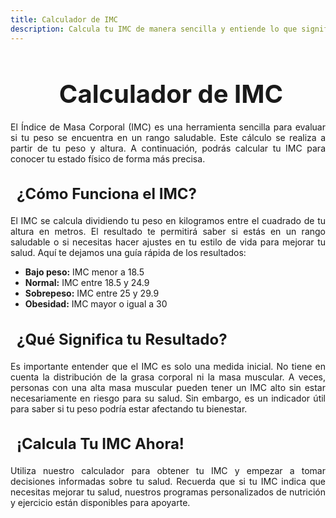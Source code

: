 ```yaml
---
title: Calculador de IMC
description: Calcula tu IMC de manera sencilla y entiende lo que significa para tu salud.
---
```



<Head />

<main>
  <h1 style="font-size: 2.5rem; font-weight: bold; margin-bottom: 20px; text-align: center;">
    <i class="fas fa-weight" style="color: #3498db; margin-right: 10px;"></i>
    Calculador de IMC
  </h1>

  <p style="text-align: justify;">
    El Índice de Masa Corporal (IMC) es una herramienta sencilla para evaluar si tu peso se encuentra en un rango saludable. Este cálculo se realiza a partir de tu peso y altura. A continuación, podrás calcular tu IMC para conocer tu estado físico de forma más precisa.
  </p>

  <h3 style="font-size: 1.5rem; font-weight: bold; margin-bottom: 20px; text-align: left;">
    <i class="fas fa-calculator" style="color: #e74c3c; margin-right: 10px;"></i> ¿Cómo Funciona el IMC?
  </h3>
  <p style="text-align: justify;">
    El IMC se calcula dividiendo tu peso en kilogramos entre el cuadrado de tu altura en metros. El resultado te permitirá saber si estás en un rango saludable o si necesitas hacer ajustes en tu estilo de vida para mejorar tu salud. Aquí te dejamos una guía rápida de los resultados:
  </p>

  <ul style="text-align: left;">
    <li><strong>Bajo peso:</strong> IMC menor a 18.5</li>
    <li><strong>Normal:</strong> IMC entre 18.5 y 24.9</li>
    <li><strong>Sobrepeso:</strong> IMC entre 25 y 29.9</li>
    <li><strong>Obesidad:</strong> IMC mayor o igual a 30</li>
  </ul>

  <h3 style="font-size: 1.5rem; font-weight: bold; margin-bottom: 20px; text-align: left;">
    <i class="fas fa-info-circle" style="color: #2ecc71; margin-right: 10px;"></i> ¿Qué Significa tu Resultado?
  </h3>
  <p style="text-align: justify;">
    Es importante entender que el IMC es solo una medida inicial. No tiene en cuenta la distribución de la grasa corporal ni la masa muscular. A veces, personas con una alta masa muscular pueden tener un IMC alto sin estar necesariamente en riesgo para su salud. Sin embargo, es un indicador útil para saber si tu peso podría estar afectando tu bienestar.
  </p>

  <h3 style="font-size: 1.5rem; font-weight: bold; margin-bottom: 20px; text-align: justify;">
    <i class="fas fa-arrow-right" style="color: #f39c12; margin-right: 10px;"></i> ¡Calcula Tu IMC Ahora!
  </h3>
  <p style="text-align: justify;">
    Utiliza nuestro calculador para obtener tu IMC y empezar a tomar decisiones informadas sobre tu salud. Recuerda que si tu IMC indica que necesitas mejorar tu salud, nuestros programas personalizados de nutrición y ejercicio están disponibles para apoyarte.
  </p>

</main>
